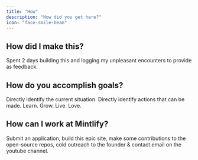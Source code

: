 ```yaml
---
title: "How"
description: "How did you get here?"
icon: "face-smile-beam"
---
```


## How did I make this?

Spent 2 days building this and logging my unpleasant encounters to provide as feedback.

## How do you accomplish goals?

Directly identify the current situation. Directly identify actions that can be made. Learn. Grow. Live. Love.

## How can I work at Mintlify?

Submit an application, build this epic site, make some contributions to the open-source repos, cold outreach to the founder & contact email on the youtube channel.

